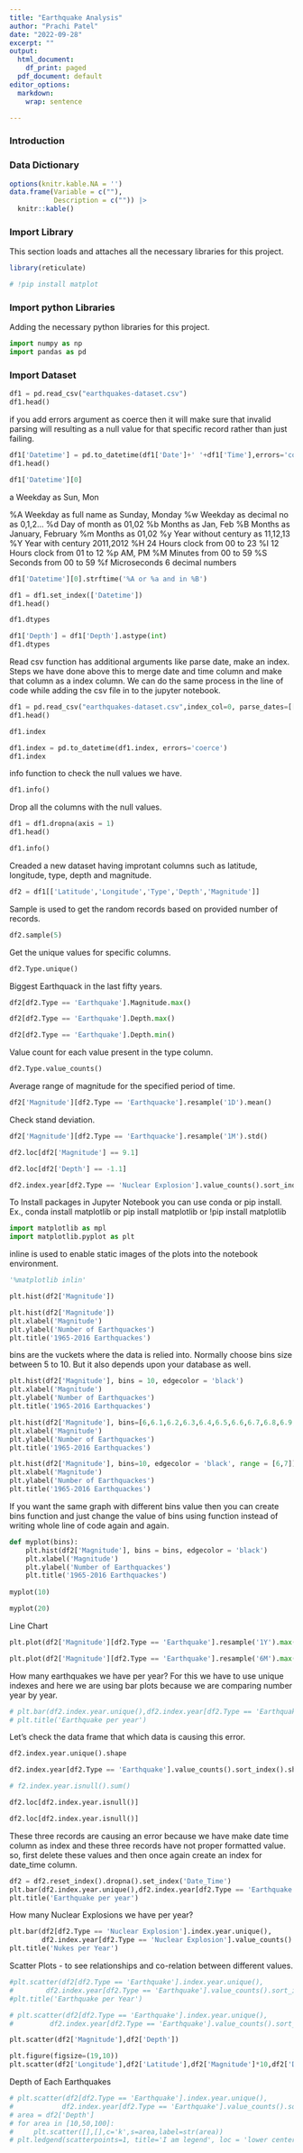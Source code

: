 ```yaml
---
title: "Earthquake Analysis"
author: "Prachi Patel"
date: "2022-09-28"
excerpt: ""
output:
  html_document:
    df_print: paged
  pdf_document: default
editor_options: 
  markdown: 
    wrap: sentence

---
```


### Introduction

### Data Dictionary

```r
options(knitr.kable.NA = '')
data.frame(Variable = c(""),
           Description = c("")) |>
  knitr::kable()
```

### Import Library

This section loads and attaches all the necessary libraries for this project.

```r
library(reticulate)
```

```python
# !pip install matplot
```

### Import python Libraries

Adding the necessary python libraries for this project.

```python
import numpy as np
import pandas as pd
```

### Import Dataset

```python
df1 = pd.read_csv("earthquakes-dataset.csv")
df1.head()
```

if you add errors argument as coerce then it will make sure that invalid parsing will resulting as a null value for that specific record rather than just failing.

```python
df1['Datetime'] = pd.to_datetime(df1['Date']+' '+df1['Time'],errors='coerce')
df1.head()
```

```python
df1['Datetime'][0]
```

a Weekday as Sun, Mon

%A Weekday as full name as Sunday, Monday
%w Weekday as decimal no as 0,1,2...
%d Day of month as 01,02
%b Months as Jan, Feb
%B Months as January, February
%m Months as 01,02
%y Year without century as 11,12,13
%Y Year with century 2011,2012
%H 24 Hours clock from 00 to 23
%I 12 Hours clock from 01 to 12
%p AM, PM
%M Minutes from 00 to 59
%S Seconds from 00 to 59
%f Microseconds 6 decimal numbers

```python
df1['Datetime'][0].strftime('%A or %a and in %B')
```

```python
df1 = df1.set_index(['Datetime'])
df1.head()
```

```python
df1.dtypes
```

```python
df1['Depth'] = df1['Depth'].astype(int)
df1.dtypes
```

Read csv function has additional arguments like parse date, make an index.
Steps we have done above this to merge date and time column and make that column as a index column.
We can do the same process in the line of code while adding the csv file in to the jupyter notebook.

```python
df1 = pd.read_csv("earthquakes-dataset.csv",index_col=0, parse_dates=[['Date','Time']])
df1.head()
```

```python
df1.index
```

```python
df1.index = pd.to_datetime(df1.index, errors='coerce')
df1.index
```

info function to check the null values we have.

```python
df1.info()
```

Drop all the columns with the null values.

```python
df1 = df1.dropna(axis = 1)
df1.head()
```

```python
df1.info()
```

Creaded a new dataset having improtant columns such as latitude, longitude, type, depth and magnitude.

```python
df2 = df1[['Latitude','Longitude','Type','Depth','Magnitude']]
```

Sample is used to get the random records based on provided number of records.

```python
df2.sample(5)
```

Get the unique values for specific columns.

```python
df2.Type.unique()
```

Biggest Earthquack in the last fifty years.

```python
df2[df2.Type == 'Earthquake'].Magnitude.max()
```

```python
df2[df2.Type == 'Earthquake'].Depth.max()
```

```python
df2[df2.Type == 'Earthquake'].Depth.min()
```

Value count for each value present in the type column.

```python
df2.Type.value_counts()
```

Average range of magnitude for the specified period of time.

```python
df2['Magnitude'][df2.Type == 'Earthquacke'].resample('1D').mean()
```

Check stand deviation.

```python
df2['Magnitude'][df2.Type == 'Earthquacke'].resample('1M').std()
```

```python
df2.loc[df2['Magnitude'] == 9.1]
```

```python
df2.loc[df2['Depth'] == -1.1]
```

```python
df2.index.year[df2.Type == 'Nuclear Explosion'].value_counts().sort_index()
```

To Install packages in Jupyter Notebook you can use conda or pip install.
Ex.,
conda install matplotlib
or
pip install matplotlib
or
!pip install matplotlib

```python
import matplotlib as mpl
import matplotlib.pyplot as plt
```

inline is used to enable static images of the plots into the notebook environment.

```python
'%matplotlib inlin'
```

```python
plt.hist(df2['Magnitude'])
```

```python
plt.hist(df2['Magnitude'])
plt.xlabel('Magnitude')
plt.ylabel('Number of Earthquackes')
plt.title('1965-2016 Earthquackes')
```

bins are the vuckets where the data is relied into.
Normally choose bins size between 5 to 10. But it also depends upon your database as well.

```python
plt.hist(df2['Magnitude'], bins = 10, edgecolor = 'black')
plt.xlabel('Magnitude')
plt.ylabel('Number of Earthquackes')
plt.title('1965-2016 Earthquackes')
```

```python
plt.hist(df2['Magnitude'], bins=[6,6.1,6.2,6.3,6.4,6.5,6.6,6.7,6.8,6.9,7], edgecolor = 'black')
plt.xlabel('Magnitude')
plt.ylabel('Number of Earthquackes')
plt.title('1965-2016 Earthquackes')
```

```python
plt.hist(df2['Magnitude'], bins=10, edgecolor = 'black', range = [6,7])
plt.xlabel('Magnitude')
plt.ylabel('Number of Earthquackes')
plt.title('1965-2016 Earthquackes')
```

If you want the same graph with different bins value then you can create bins function and just change the value of bins using function instead of writing whole line of code again and again.

```python
def myplot(bins):
    plt.hist(df2['Magnitude'], bins = bins, edgecolor = 'black')
    plt.xlabel('Magnitude')
    plt.ylabel('Number of Earthquackes')
    plt.title('1965-2016 Earthquackes')
    
myplot(10)
```

```python
myplot(20)
```

Line Chart

```python
plt.plot(df2['Magnitude'][df2.Type == 'Earthquake'].resample('1Y').max())
```

```python
plt.plot(df2['Magnitude'][df2.Type == 'Earthquake'].resample('6M').max())
```

How many earthquakes we have per year?
For this we have to use unique indexes and here we are using bar plots because we are comparing number year by year.

```python
# plt.bar(df2.index.year.unique(),df2.index.year[df2.Type == 'Earthquake'].value_counts().sort_index())
# plt.title('Earthquake per year')
```

Let's check the data frame that which data is causing this error.

```python
df2.index.year.unique().shape
```

```python
df2.index.year[df2.Type == 'Earthquake'].value_counts().sort_index().shape
```

```python
# f2.index.year.isnull().sum()
```

```python
df2.loc[df2.index.year.isnull()]
```

```python
df2.loc[df2.index.year.isnull()]
```

These three records are causing an error because we have make date time column as index and these three records have not proper formatted value.
so, first delete these values and then once again create an index for date_time column.

```python
df2 = df2.reset_index().dropna().set_index('Date_Time')
plt.bar(df2.index.year.unique(),df2.index.year[df2.Type == 'Earthquake'].value_counts().sort_index())
plt.title('Earthquake per year')
```

How many Nuclear Explosions we have per year?

```python
plt.bar(df2[df2.Type == 'Nuclear Explosion'].index.year.unique(),
        df2.index.year[df2.Type == 'Nuclear Explosion'].value_counts().sort_index())
plt.title('Nukes per Year')
```

Scatter Plots - to see relationships and co-relation between different values.

```python
#plt.scatter(df2[df2.Type == 'Earthquake'].index.year.unique(),
#        df2.index.year[df2.Type == 'Earthquake'].value_counts().sort_index())
#plt.title('Earthquake per Year')
```

```python
# plt.scatter(df2[df2.Type == 'Earthquake'].index.year.unique(),
#         df2.index.year[df2.Type == 'Earthquake'].value_counts().sort_index(), df2['Depth'], 'green', alpha=0.7)
```

```python
plt.scatter(df2['Magnitude'],df2['Depth'])
```

```python
plt.figure(figsize=(19,10))
plt.scatter(df2['Longitude'],df2['Latitude'],df2['Magnitude']*10,df2['Depth'])
```

Depth of Each Earthquakes

```python
# plt.scatter(df2[df2.Type == 'Earthquake'].index.year.unique(),
#            df2.index.year[df2.Type == 'Earthquake'].value_counts().sort_index(),df2['Depth'],'green',alpha = 0.7)
# area = df2['Depth']
# for area in [10,50,100]:
#     plt.scatter([],[],c='k',s=area,label=str(area))
# plt.ledgend(scatterpoints=1, title='I am legend', loc = 'lower center')
```

